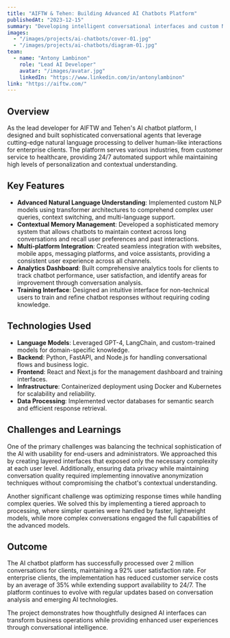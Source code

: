 ---
title: "AIFTW & Tehen: Building Advanced AI Chatbots Platform"
publishedAt: "2023-12-15"
summary: "Developing intelligent conversational interfaces and custom NLP solutions for enterprise clients."
images:
  - "/images/projects/ai-chatbots/cover-01.jpg"
  - "/images/projects/ai-chatbots/diagram-01.jpg"
team:
  - name: "Antony Lambinon"
    role: "Lead AI Developer"
    avatar: "/images/avatar.jpg"
    linkedIn: "https://www.linkedin.com/in/antonylambinon"
link: "https://aiftw.com/"
---

## Overview

As the lead developer for AIFTW and Tehen's AI chatbot platform, I designed and built sophisticated conversational agents that leverage cutting-edge natural language processing to deliver human-like interactions for enterprise clients. The platform serves various industries, from customer service to healthcare, providing 24/7 automated support while maintaining high levels of personalization and contextual understanding.

## Key Features

- **Advanced Natural Language Understanding**: Implemented custom NLP models using transformer architectures to comprehend complex user queries, context switching, and multi-language support.
- **Contextual Memory Management**: Developed a sophisticated memory system that allows chatbots to maintain context across long conversations and recall user preferences and past interactions.
- **Multi-platform Integration**: Created seamless integration with websites, mobile apps, messaging platforms, and voice assistants, providing a consistent user experience across all channels.
- **Analytics Dashboard**: Built comprehensive analytics tools for clients to track chatbot performance, user satisfaction, and identify areas for improvement through conversation analysis.
- **Training Interface**: Designed an intuitive interface for non-technical users to train and refine chatbot responses without requiring coding knowledge.

## Technologies Used

- **Language Models**: Leveraged GPT-4, LangChain, and custom-trained models for domain-specific knowledge.
- **Backend**: Python, FastAPI, and Node.js for handling conversational flows and business logic.
- **Frontend**: React and Next.js for the management dashboard and training interfaces.
- **Infrastructure**: Containerized deployment using Docker and Kubernetes for scalability and reliability.
- **Data Processing**: Implemented vector databases for semantic search and efficient response retrieval.

## Challenges and Learnings

One of the primary challenges was balancing the technical sophistication of the AI with usability for end-users and administrators. We approached this by creating layered interfaces that exposed only the necessary complexity at each user level. Additionally, ensuring data privacy while maintaining conversation quality required implementing innovative anonymization techniques without compromising the chatbot's contextual understanding.

Another significant challenge was optimizing response times while handling complex queries. We solved this by implementing a tiered approach to processing, where simpler queries were handled by faster, lightweight models, while more complex conversations engaged the full capabilities of the advanced models.

## Outcome

The AI chatbot platform has successfully processed over 2 million conversations for clients, maintaining a 92% user satisfaction rate. For enterprise clients, the implementation has reduced customer service costs by an average of 35% while extending support availability to 24/7. The platform continues to evolve with regular updates based on conversation analysis and emerging AI technologies.

The project demonstrates how thoughtfully designed AI interfaces can transform business operations while providing enhanced user experiences through conversational intelligence.

